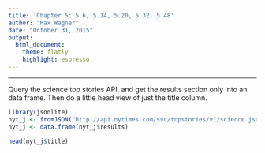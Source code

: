 ```yaml
---
title: 'Chapter 5: 5.6, 5.14, 5.20, 5.32, 5.48'
author: "Max Wagner"
date: "October 31, 2015"
output:
  html_document:
    theme: flatly
    highlight: espresso
---
```


***
Query the science top stories API, and get the results section only into an data frame. Then do a little head view of just the title column.
```r
library(jsonlite)
nyt_j <- fromJSON("http://api.nytimes.com/svc/topstories/v1/science.json?api-key=17068d0e51d2b2dbcbc67410171d1146:10:73350860")
nyt_j <- data.frame(nyt_j$results)

head(nyt_j$title)
```